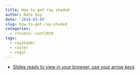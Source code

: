 ```yaml
---
title: How to get ray shaded
author: Nate Day
date: '2019-03-05'
slug: how-to-get-ray-shaded
categories:
  - rstudio::conf2019
tags:
  - rayshader
  - raster
  - regal
---
```


* [Slides ready to view in your browser, use your arrow keys](https://natedayta.com/slides/rayshader/get_rayshaded.html)